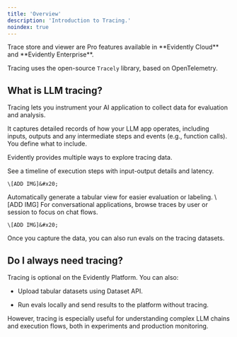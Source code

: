 ```yaml
---
title: 'Overview'
description: 'Introduction to Tracing.'
noindex: true
---
```


<Check>
  Trace store and viewer are Pro features available in **Evidently Cloud** and **Evidently Enterprise**.
</Check>

Tracing uses the open-source `Tracely` library, based on OpenTelemetry.

## What is LLM tracing?

Tracing lets you instrument your AI application to collect data for evaluation and analysis.

It captures detailed records of how your LLM app operates, including inputs, outputs and any intermediate steps and events (e.g., function calls). You define what to include.

Evidently provides multiple ways to explore tracing data.

<Tabs>
  <Tab title="Trace view">
    See a timeline of execution steps with input-output details and latency.

    \[ADD IMG]&#x20;
  </Tab>

  <Tab title="Dataset view">
    Automatically generate a tabular view for easier evaluation or labeling.
    \[ADD IMG]&#x20;
  </Tab>

  <Tab title="Dialogue view">
    For conversational applications, browse traces by user or session to focus on chat flows.

    \[ADD IMG]&#x20;
  </Tab>
</Tabs>

Once you capture the data, you can also run evals on the tracing datasets.

## Do I always need tracing?

Tracing is optional on the Evidently Platform. You can also:

* Upload tabular datasets using Dataset API.

* Run evals locally and send results to the platform without tracing.

However, tracing is especially useful for understanding complex LLM chains and execution flows, both in experiments and production monitoring.